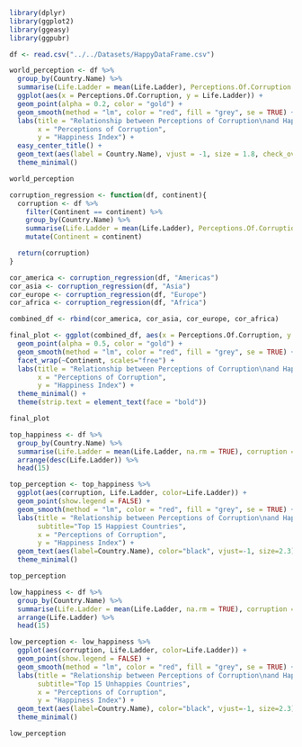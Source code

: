 ```r
library(dplyr)
library(ggplot2)
library(ggeasy)
library(ggpubr)
```

```r
df <- read.csv("../../Datasets/HappyDataFrame.csv")
```

```r
world_perception <- df %>%
  group_by(Country.Name) %>% 
  summarise(Life.Ladder = mean(Life.Ladder), Perceptions.Of.Corruption = mean(Perceptions.Of.Corruption)) %>%
  ggplot(aes(x = Perceptions.Of.Corruption, y = Life.Ladder)) +
  geom_point(alpha = 0.2, color = "gold") + 
  geom_smooth(method = "lm", color = "red", fill = "grey", se = TRUE) +
  labs(title = "Relationship between Perceptions of Corruption\nand Happiness Index Across the World", 
       x = "Perceptions of Corruption", 
       y = "Happiness Index") +
  easy_center_title() +
  geom_text(aes(label = Country.Name), vjust = -1, size = 1.8, check_overlap = TRUE) +
  theme_minimal()

world_perception
```

```r
corruption_regression <- function(df, continent){
  corruption <- df %>%
    filter(Continent == continent) %>%
    group_by(Country.Name) %>% 
    summarise(Life.Ladder = mean(Life.Ladder), Perceptions.Of.Corruption = mean(Perceptions.Of.Corruption)) %>%
    mutate(Continent = continent)

  return(corruption)
}

cor_america <- corruption_regression(df, "Americas")
cor_asia <- corruption_regression(df, "Asia")
cor_europe <- corruption_regression(df, "Europe")
cor_africa <- corruption_regression(df, "Africa")

combined_df <- rbind(cor_america, cor_asia, cor_europe, cor_africa)

final_plot <- ggplot(combined_df, aes(x = Perceptions.Of.Corruption, y = Life.Ladder)) +
  geom_point(alpha = 0.5, color = "gold") +
  geom_smooth(method = "lm", color = "red", fill = "grey", se = TRUE) +
  facet_wrap(~Continent, scales="free") +
  labs(title = "Relationship between Perceptions of Corruption\nand Happiness Index", 
       x = "Perceptions of Corruption", 
       y = "Happiness Index") +
  theme_minimal() +
  theme(strip.text = element_text(face = "bold"))

final_plot
```

```r
top_happiness <- df %>%
  group_by(Country.Name) %>%
  summarise(Life.Ladder = mean(Life.Ladder, na.rm = TRUE), corruption = mean(Perceptions.Of.Corruption, na.rm = TRUE)) %>%
  arrange(desc(Life.Ladder)) %>%
  head(15)

top_perception <- top_happiness %>%
  ggplot(aes(corruption, Life.Ladder, color=Life.Ladder)) +
  geom_point(show.legend = FALSE) + 
  geom_smooth(method = "lm", color = "red", fill = "grey", se = TRUE) +
  labs(title = "Relationship between Perceptions of Corruption\nand Happiness Index", 
       subtitle="Top 15 Happiest Countries",
       x = "Perceptions of Corruption", 
       y = "Happiness Index") +
  geom_text(aes(label=Country.Name), color="black", vjust=-1, size=2.3) +
  theme_minimal()

top_perception
```

```r
low_happiness <- df %>%
  group_by(Country.Name) %>%
  summarise(Life.Ladder = mean(Life.Ladder, na.rm = TRUE), corruption = mean(Perceptions.Of.Corruption, na.rm = TRUE)) %>%
  arrange(Life.Ladder) %>%
  head(15)

low_perception <- low_happiness %>%
  ggplot(aes(corruption, Life.Ladder, color=Life.Ladder)) +
  geom_point(show.legend = FALSE) + 
  geom_smooth(method = "lm", color = "red", fill = "grey", se = TRUE) +
  labs(title = "Relationship between Perceptions of Corruption\nand Happiness Index", 
       subtitle="Top 15 Unhappies Countries",
       x = "Perceptions of Corruption", 
       y = "Happiness Index") +
  geom_text(aes(label=Country.Name), color="black", vjust=-1, size=2.3) +
  theme_minimal()

low_perception
```



